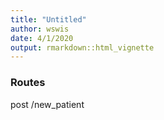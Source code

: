 ```yaml
---
title: "Untitled"
author: wswis
date: 4/1/2020
output: rmarkdown::html_vignette
---
```


### Routes
post /new_patient
